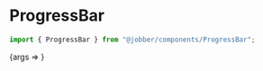 
<Meta title="Components/ProgressBar/Web" component={ProgressBar} />

# ProgressBar

```ts
import { ProgressBar } from "@jobber/components/ProgressBar";
```

<Canvas>
  <Story
    name="Web"
    args={{
      currentStep: 3,
      totalSteps: 4,
    }}
  >
    {args => <ProgressBar {...args} />}
  </Story>
</Canvas>

<ArgsTable of={ProgressBar} story="Web" />

